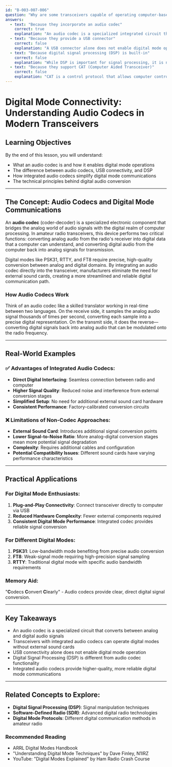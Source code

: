 ```yaml
---
id: "B-003-007-006"
question: "Why are some transceivers capable of operating computer-based digital modes without a separate sound card?"
answers:
  - text: "Because they incorporate an audio codec"
    correct: true
    explanation: "An audio codec is a specialized integrated circuit that can convert analog audio signals to digital data and vice versa. In modern transceivers, this built-in codec allows direct digital conversion of audio signals for digital modes like PSK31, RTTY, and FT8 without requiring an external sound card. This integration simplifies computer interfacing and provides higher-quality digital mode performance by reducing external signal conversion stages."
  - text: "Because they provide a USB connector"
    correct: false
    explanation: "A USB connector alone does not enable digital mode operation. While USB provides a connection method, it doesn't inherently convert audio signals. The ability to operate digital modes requires specific internal audio processing circuitry like an audio codec, which is separate from the USB connectivity."
  - text: "Because digital signal processing (DSP) is built-in"
    correct: false
    explanation: "While DSP is important for signal processing, it is not the same as an audio codec. DSP handles signal manipulation and noise reduction, but doesn't directly handle the analog-to-digital conversion required for computer-based digital modes. An audio codec is specifically designed for signal conversion between analog and digital domains."
  - text: "Because they support CAT (Computer Aided Transceiver)"
    correct: false
    explanation: "CAT is a control protocol that allows computer control of transceiver functions like frequency and mode selection. While useful for digital mode operations, CAT does not provide audio signal conversion. It's a communication protocol for controlling the radio, not for handling audio signals for digital modes."
---
```


# Digital Mode Connectivity: Understanding Audio Codecs in Modern Transceivers

## Learning Objectives
By the end of this lesson, you will understand:
- What an audio codec is and how it enables digital mode operations
- The difference between audio codecs, USB connectivity, and DSP
- How integrated audio codecs simplify digital mode communications
- The technical principles behind digital audio conversion

---

## The Concept: Audio Codecs and Digital Mode Communications

An **audio codec** (coder-decoder) is a specialized electronic component that bridges the analog world of audio signals with the digital realm of computer processing. In amateur radio transceivers, this device performs two critical functions: converting analog audio from the radio's receiver into digital data that a computer can understand, and converting digital audio from the computer back into analog signals for transmission.

Digital modes like PSK31, RTTY, and FT8 require precise, high-quality conversion between analog and digital domains. By integrating an audio codec directly into the transceiver, manufacturers eliminate the need for external sound cards, creating a more streamlined and reliable digital communication path.

### How Audio Codecs Work

Think of an audio codec like a skilled translator working in real-time between two languages. On the receive side, it samples the analog audio signal thousands of times per second, converting each sample into a precise digital representation. On the transmit side, it does the reverse—converting digital signals back into analog audio that can be modulated onto the radio frequency.

---

## Real-World Examples

### ✅ Advantages of Integrated Audio Codecs:
- **Direct Digital Interfacing**: Seamless connection between radio and computer
- **Higher Signal Quality**: Reduced noise and interference from external conversion stages
- **Simplified Setup**: No need for additional external sound card hardware
- **Consistent Performance**: Factory-calibrated conversion circuits

### ❌ Limitations of Non-Codec Approaches:
- **External Sound Card**: Introduces additional signal conversion points
- **Lower Signal-to-Noise Ratio**: More analog-digital conversion stages mean more potential signal degradation
- **Complexity**: Requires additional cables and configuration
- **Potential Compatibility Issues**: Different sound cards have varying performance characteristics

---

## Practical Applications

### For Digital Mode Enthusiasts:
1. **Plug-and-Play Connectivity**: Connect transceiver directly to computer via USB
2. **Reduced Hardware Complexity**: Fewer external components required
3. **Consistent Digital Mode Performance**: Integrated codec provides reliable signal conversion

### For Different Digital Modes:
1. **PSK31**: Low-bandwidth mode benefiting from precise audio conversion
2. **FT8**: Weak-signal mode requiring high-precision signal sampling
3. **RTTY**: Traditional digital mode with specific audio bandwidth requirements

### Memory Aid:
"**C**odecs **C**onvert **C**learly" - Audio codecs provide clear, direct digital signal conversion.

---

## Key Takeaways

- An audio codec is a specialized circuit that converts between analog and digital audio signals
- Transceivers with integrated audio codecs can operate digital modes without external sound cards
- USB connectivity alone does not enable digital mode operation
- Digital Signal Processing (DSP) is different from audio codec functionality
- Integrated audio codecs provide higher-quality, more reliable digital mode communications

---

## Related Concepts to Explore:
- **Digital Signal Processing (DSP)**: Signal manipulation techniques
- **Software-Defined Radio (SDR)**: Advanced digital radio technologies
- **Digital Mode Protocols**: Different digital communication methods in amateur radio

### Recommended Reading
- ARRL Digital Modes Handbook
- "Understanding Digital Mode Techniques" by Dave Finley, N1IRZ
- YouTube: "Digital Modes Explained" by Ham Radio Crash Course
